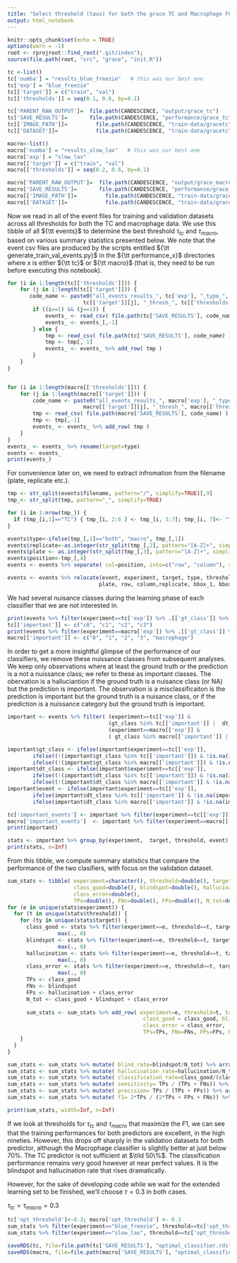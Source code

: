```yaml
---
title: "Select threshold (taus) for both the grace TC and Macrophage FCOS classifiers"
output: html_notebook
---
```


```r
knitr::opts_chunk$set(echo = TRUE)
options(warn = -1)
root <- rprojroot::find_root(".git/index"); 
source(file.path(root, "src", "grace", "init.R"))
```

```r
tc <-list()
tc['numba'] = "results_blue_freezie"   # this was our best one
tc['exp'] = "blue_freezie" 
tc[['target']] = c("train", "val")   
tc[['thresholds']] = seq(0.1, 0.6, by=0.1)

tc['PARENT_RAW_OUTPUT']=  file.path(CANDESCENCE, "output/grace_tc")
tc['SAVE_RESULTS']=       file.path(CANDESCENCE, "performance/grace_tc")
tc[['IMAGE_PATH']]=         file.path(CANDESCENCE, "train-data/gracetc", tc[['target']])
tc[['DATASET']]=            file.path(CANDESCENCE, "train-data/gracetc", tc[['target']])

macro<-list()
macro['numba'] = "results_slow_lax"   # this was our best one
macro['exp'] = "slow_lax" 
macro[['target']] = c("train", "val")   
macro[['thresholds']] = seq(0.2, 0.6, by=0.1)

macro['PARENT_RAW_OUTPUT']=  file.path(CANDESCENCE, "output/grace_macro")
macro['SAVE_RESULTS']=       file.path(CANDESCENCE, "performance/grace_macro")
macro[['IMAGE_PATH']]=         file.path(CANDESCENCE, "train-data/grace_macro", tc[['target']])
macro[['DATASET']]=            file.path(CANDESCENCE, "train-data/grace_macro", tc[['target']])
```

Now we read in all of the event files for training and validation datasets across all thresholds for both the TC and macrophage data. We use this tibble of all ${\tt events}$ to determine the best threshold $\tau_{tc}$ and $\tau_{macro}$, based on various summary statistics presented below. We note that the event csv files are produced by the scripts entitled ${\tt generate_train_val_events.py}$ in the ${\tt performance_x}$ directories where $x$ is either ${\tt tc}$ or ${\tt macro}$ (that is, they need to be run before executing this notebook).

```r

for (i in 1:length(tc[['thresholds']])) {
    for (j in 1:length(tc[['target']])) {
       code_name <- paste0("all_events_results_", tc['exp'], "_type_", 
                        tc[['target']][j], "_thresh_", tc[['thresholds']][i], ".csv")
        if ((i==1) && (j==1)) {
            events_ <- read_csv( file.path(tc['SAVE_RESULTS'], code_name) ) 
            events_ <- events_[,-1]
        } else {
            tmp <- read_csv( file.path(tc['SAVE_RESULTS'], code_name) )
            tmp <- tmp[,-1]
            events_ <- events_ %>% add_row( tmp )
        }
    }
}


for (i in 1:length(macro[['thresholds']])) {
    for (j in 1:length(macro[['target']])) {
        code_name <- paste0("all_events_results_", macro['exp'], "_type_", 
                        macro[['target']][j], "_thresh_", macro[['thresholds']][i], ".csv")
        tmp <- read_csv( file.path(macro['SAVE_RESULTS'], code_name) )
        tmp <- tmp[,-1]
        events_ <- events_ %>% add_row( tmp )
    }
}
events_ <- events_ %>% rename(target=type)
events <- events_
print(events_)
```

For convenience later on, we need to extract infromation from the filename (plate, replicate etc.).

```r
tmp <- str_split(events$filename, pattern="/", simplify=TRUE)[,9]
tmp_<- str_split(tmp, pattern="_", simplify=TRUE)

for (i in 1:nrow(tmp_)) {
  if (tmp_[i,1]=="TC") { tmp_[i, 2:6 ] <- tmp_[i, 3:7]; tmp_[i, 7]<- "" }
}

events$type<-ifelse(tmp_[,1]=="both", "macro", tmp_[,1])
events$replicate<-as.integer(str_split(tmp_[,2], pattern="[A-Z]+", simplify=TRUE)[,2])
events$plate <- as.integer(str_split(tmp_[,3], pattern="[A-Z]+", simplify=TRUE)[,2])
events$position<-tmp_[,4]
events <- events %>% separate( col=position, into=c("row", "column"), sep=1 )

events <- events %>% relocate(event, experiment, target, type, threshold, gt_class, dt_class, 
                             plate, row, column,replicate, bbox_1, bbox_2, bbox_3, bbox_4)

```


We had several nuisance classes during the learning phase of each classifier that we are not interested in.
```r
print(events %>% filter(experiment==tc['exp']) %>% .[['gt_class']] %>% unique)
tc[['important']] <- c("c0", "c1", "c2", "c3")
print(events %>% filter(experiment==macro['exp']) %>% .[['gt_class']] %>% unique)
macro[['important']] <- c("0", "1", "2", "3", "macrophage")
```



In order to get a more insightful glimpse of the performance of our classifiers, we remove these nuissance classes from subsequent analyses. We keep only observations where at least the ground truth or the prediction is a not a nuissance class; we refer to these as important classes. The obervation is a halluciantion if the ground truth is a nuisance class (or NA) but the prediction is important. The observation is a misclassificaiton is the prediction is important but the ground truth is a nuisance class, or if the prediction is a nuissance category but the ground truth is important.
    
```r
important <- events %>% filter( (experiment==tc[['exp']] & 
                                (gt_class %in% tc[['important']] |  dt_class %in% tc[['important']] )) |
                                (experiment==macro[['exp']] & 
                                ( gt_class %in% macro[['important']] | dt_class %in% macro[['important']] )))

important$gt_class <- ifelse(important$experiment==tc[['exp']], 
        ifelse((!(important$gt_class %in% tc[['important']]) & !is.na(important$gt_class)), "nuissance", important$gt_class),
        ifelse((!(important$gt_class %in% macro[['important']]) & !is.na(important$gt_class)), "nuissance", important$gt_class))
important$dt_class <- ifelse(important$experiment==tc[['exp']], 
        ifelse((!(important$dt_class %in% tc[['important']]) & !is.na(important$dt_class)), "nuissance", important$dt_class),
        ifelse((!(important$dt_class %in% macro[['important']] & !is.na(important$dt_class))), "nuissance", important$dt_class))
important$event <- ifelse(important$experiment==tc[['exp']], 
        ifelse(important$dt_class %in% tc[['important']] & !is.na(important$gt_class) & important$gt_class=="nuissance", "hallucination", important$event),
        ifelse(important$dt_class %in% macro[['important']] & !is.na(important$gt_class) & important$gt_class=="nuissance", "hallucination", important$event))

tc['important_events'] <- important %>% filter(experiment==tc[['exp']])
macro['important_events']  <- important %>% filter(experiment==macro[['exp']])
print(important)
```


```r
stats <- important %>% group_by(experiment,  target, threshold, event) %>% summarise(n=n()) 
print(stats, n=Inf)
```

From this tibble, we compute summary statistics that compare the performance of the two clasifiers, with focus on the validation dataset.

```r
sum_stats <- tibble( experiment=character(), threshold=double(), target=character(), 
                     class_good=double(), blindspot=double(), hallucination=double(), 
                     class_error=double(), 
                     TPs=double(), FNs=double(), FPs=double(), N_tot=double() )
for (e in unique(stats$experiment)) {
  for (t in unique(stats$threshold)) {
    for (ty in unique(stats$target)) {
      class_good <- stats %>% filter(experiment==e, threshold==t, target==ty, event=="class_good") %>% .[["n"]] %>%
                max(., 0)
      blindspot <- stats %>% filter(experiment==e, threshold==t, target==ty, event=="blindspot") %>% .[["n"]] %>%
                max(., 0)
      hallucination <- stats %>% filter(experiment==e, threshold==t, target==ty, event=="hallucination") %>% .[["n"]] %>% 
                max(., 0)
      class_error <- stats %>% filter(experiment==e, threshold==t, target==ty, event=="class_error") %>% .[["n"]] %>% 
                max(., 0)
      TPs <- class_good
      FNs <- blindspot
      FPs <- hallucination + class_error
      N_tot <- class_good + blindspot + class_error
     
      sum_stats <- sum_stats %>% add_row( experiment=e, threshold=t, target=ty, 
                                           class_good = class_good, blindspot=blindspot, hallucination=hallucination,
                                           class_error = class_error, 
                                           TPs=TPs, FNs=FNs, FPs=FPs, N_tot=N_tot)
    }
  }
}  

sum_stats <- sum_stats %>% mutate( blind_rate=blindspot/N_tot) %>% arrange(experiment, target, threshold)
sum_stats <- sum_stats %>% mutate( hallucination_rate=hallucination/N_tot) %>% arrange(experiment, target, threshold)
sum_stats <- sum_stats %>% mutate( classification_rate=class_good/(class_good + class_error)) %>% arrange(experiment, target, threshold)
sum_stats <- sum_stats %>% mutate( sensitivity= TPs / (TPs + FNs)) %>% arrange(experiment, target, threshold)
sum_stats <- sum_stats %>% mutate( precision= TPs / (TPs + FPs)) %>% arrange(experiment, target, threshold)
sum_stats <- sum_stats %>% mutate( f1= 2*TPs / (2*TPs + FPs + FNs)) %>% arrange(experiment, target, threshold)

print(sum_stats, width=Inf, n=Inf)
```
If we look at thresholds for $\tau_{tc}$ and $\tau_{macro}$ that maximize the $F1$, we can see that the training performances for both predictors are excellent, in the high nineties. However, this drops off sharply in the validation datasets for both predictor, although the Macrophage classifier is slightly better at just below $70\%$. The TC predictor is not sufficient at $\tild 50\%$. The classification performance remains very good however at near perfect values. It is the blindspot and hallucination rate that rises dramatically.  

However, for the sake of developing code while we wait for the extended learning set to be finished, we'll choose $\tau= 0.3$ in both cases.

$\tau_{tc}=\tau_{macro}=0.3$
```r
tc['opt_threshold']<-0.3; macro['opt_threshold'] <- 0.3
sum_stats %>% filter(experiment=="blue_freezie", threshold==tc['opt_threshold']) %>% print(width=Inf)
sum_stats %>% filter(experiment=="slow_lax", threshold==tc['opt_threshold']) %>% print(width=Inf)

saveRDS(tc, file=file.path(tc['SAVE_RESULTS'], "optimal_classifier.rds"))
saveRDS(macro, file=file.path(macro['SAVE_RESULTS'], "optimal_classifier.rds"))
```

